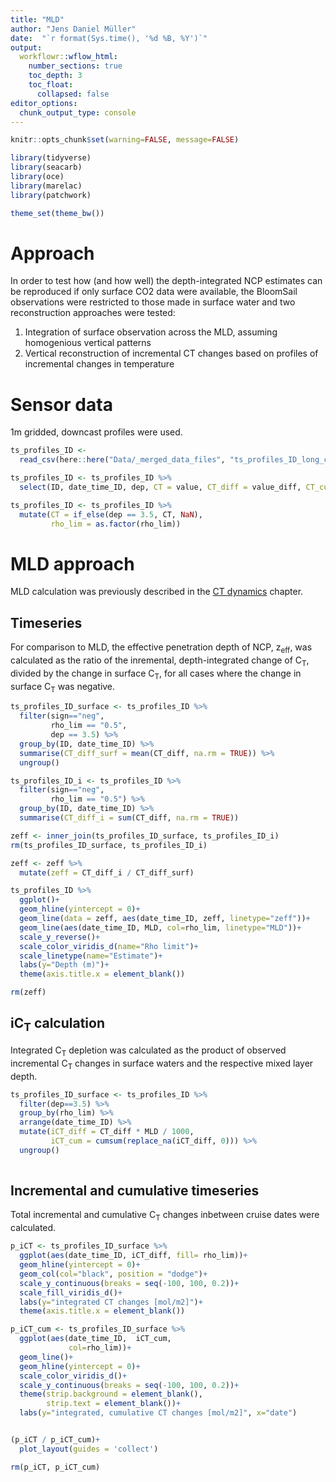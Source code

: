 ```yaml
---
title: "MLD"
author: "Jens Daniel Müller"
date:  "`r format(Sys.time(), '%d %B, %Y')`"
output: 
  workflowr::wflow_html:
    number_sections: true
    toc_depth: 3
    toc_float:
      collapsed: false
editor_options:
  chunk_output_type: console
---
```



```r
knitr::opts_chunk$set(warning=FALSE, message=FALSE)
```

```r
library(tidyverse)
library(seacarb)
library(oce)
library(marelac)
library(patchwork)
```


```r
theme_set(theme_bw())
```

# Approach

In order to test how (and how well) the depth-integrated NCP estimates can be reproduced if only surface CO2 data were available, the BloomSail observations were restricted to those made in surface water and two reconstruction approaches were tested:

1. Integration of surface observation across the MLD, assuming homogenious vertical patterns
2. Vertical reconstruction of incremental CT changes based on profiles of incremental changes in temperature

# Sensor data

1m gridded, downcast profiles were used.

```r

ts_profiles_ID <-
  read_csv(here::here("Data/_merged_data_files", "ts_profiles_ID_long_cum_MLD.csv"))

ts_profiles_ID <- ts_profiles_ID %>% 
  select(ID, date_time_ID, dep, CT = value, CT_diff = value_diff, CT_cum = value_cum, sign, rho_lim, MLD)

ts_profiles_ID <- ts_profiles_ID %>% 
  mutate(CT = if_else(dep == 3.5, CT, NaN),
         rho_lim = as.factor(rho_lim))

```


# MLD approach

MLD calculation was previously described in the [CT dynamics](https://jens-daniel-mueller.github.io/BloomSail/CT_dynamics.html) chapter.

## Timeseries

For comparison to MLD, the effective penetration depth of NCP, z~eff~, was calculated as the ratio of the inremental, depth-integrated change of C~T~, divided by the change in surface C~T~, for all cases where the change in surface C~T~ was negative.

```r

ts_profiles_ID_surface <- ts_profiles_ID %>% 
  filter(sign=="neg",
         rho_lim == "0.5",
         dep == 3.5) %>% 
  group_by(ID, date_time_ID) %>% 
  summarise(CT_diff_surf = mean(CT_diff, na.rm = TRUE)) %>% 
  ungroup()

ts_profiles_ID_i <- ts_profiles_ID %>% 
  filter(sign=="neg",
         rho_lim == "0.5") %>% 
  group_by(ID, date_time_ID) %>% 
  summarise(CT_diff_i = sum(CT_diff, na.rm = TRUE))

zeff <- inner_join(ts_profiles_ID_surface, ts_profiles_ID_i)
rm(ts_profiles_ID_surface, ts_profiles_ID_i)

zeff <- zeff %>% 
  mutate(zeff = CT_diff_i / CT_diff_surf)

```



```r

ts_profiles_ID %>% 
  ggplot()+
  geom_hline(yintercept = 0)+
  geom_line(data = zeff, aes(date_time_ID, zeff, linetype="zeff"))+
  geom_line(aes(date_time_ID, MLD, col=rho_lim, linetype="MLD"))+
  scale_y_reverse()+
  scale_color_viridis_d(name="Rho limit")+
  scale_linetype(name="Estimate")+
  labs(y="Depth (m)")+
  theme(axis.title.x = element_blank())

rm(zeff)

```

## iC~T~ calculation

Integrated C~T~ depletion was calculated as the product of observed incremental C~T~ changes in surface waters and the respective mixed layer depth. 

```r

ts_profiles_ID_surface <- ts_profiles_ID %>% 
  filter(dep==3.5) %>% 
  group_by(rho_lim) %>% 
  arrange(date_time_ID) %>% 
  mutate(iCT_diff = CT_diff * MLD / 1000,
         iCT_cum = cumsum(replace_na(iCT_diff, 0))) %>% 
  ungroup()
  
```


## Incremental and cumulative timeseries

Total incremental and cumulative C~T~ changes inbetween cruise dates were calculated.


```r

p_iCT <- ts_profiles_ID_surface %>% 
  ggplot(aes(date_time_ID, iCT_diff, fill= rho_lim))+
  geom_hline(yintercept = 0)+
  geom_col(col="black", position = "dodge")+
  scale_y_continuous(breaks = seq(-100, 100, 0.2))+
  scale_fill_viridis_d()+
  labs(y="integrated CT changes [mol/m2]")+
  theme(axis.title.x = element_blank())

p_iCT_cum <- ts_profiles_ID_surface %>% 
  ggplot(aes(date_time_ID,  iCT_cum, 
             col=rho_lim))+
  geom_line()+
  geom_hline(yintercept = 0)+
  scale_color_viridis_d()+
  scale_y_continuous(breaks = seq(-100, 100, 0.2))+
  theme(strip.background = element_blank(),
        strip.text = element_blank())+
  labs(y="integrated, cumulative CT changes [mol/m2]", x="date")


(p_iCT / p_iCT_cum)+
  plot_layout(guides = 'collect')

rm(p_iCT, p_iCT_cum)
```

